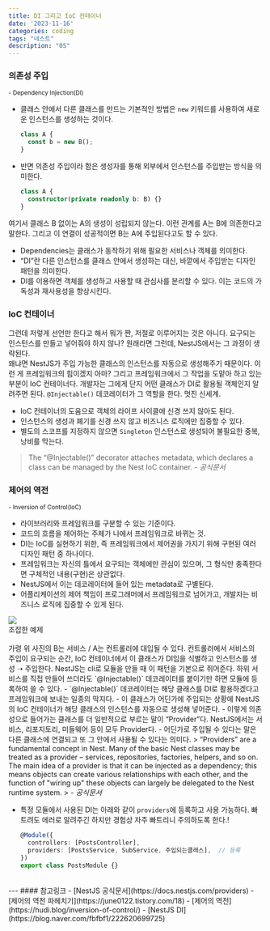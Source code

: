 ```yaml
---
title: DI 그리고 IoC 컨테이너
date: '2023-11-16'
categories: coding
tags: "네스트"
description: "05"
---
```

<HeadingNavigator />

### 의존성 주입
<small>- Dependency Injection(DI)</small>
- 클래스 안에서 다른 클래스를 만드는 기본적인 방법은 `new` 키워드를 사용하여 새로운 인스턴스를 생성하는 것이다. 
  ```ts
  class A {
    const b = new B();
  }
  ```
- 반면 의존성 주입이라 함은 생성자를 통해 외부에서 인스턴스를 주입받는 방식을 의미한다.
  ```ts
  class A {
    constructor(private readonly b: B) {}
  }
  ```
여기서 클래스 B 없이는 A의 생성이 성립되지 않는다. 이런 관계를 A는 B에 의존한다고 말한다. 그리고 이 연결이 성공적이면 B는 A에 주입된다고도 할 수 있다.  
- Dependencies는 클래스가 동작하기 위해 필요한 서비스나 객체를 의미한다.
- <q>DI</q>란 다른 인스턴스를 클래스 안에서 생성하는 대신, <a>바깥에서 주입받는</a> 디자인 패턴을 의미한다.
- DI를 이용하면 객체를 생성하고 사용할 때 관심사를 분리할 수 있다. 이는 코드의 가독성과 재사용성을 향상시킨다.

### IoC 컨테이너
그런데 저렇게 선언만 한다고 해서 뭐가 짠, 저절로 이루어지는 것은 아니다. 요구되는 인스턴스를 만들고 넣어줘야 하지 않나? 원래라면 그런데, NestJS에서는 그 과정이 생략된다.  
왜냐면 NestJS가 주입 가능한 클래스의 인스턴스를 자동으로 생성해주기 때문이다. 이런 게 프레임워크의 힘이겠지 아마? 그리고 프레임워크에서 그 작업을 도맡아 하고 있는 부분이 IoC 컨테이너다. 개발자는 그에게 단지 어떤 클래스가 DI로 활용될 객체인지 알려주면 된다. `@Injectable()` 데코레이터가 그 역할을 한다. 멋진 신세계.
- IoC 컨테이너의 도움으로 객체의 라이프 사이클에 신경 쓰지 않아도 된다.
- 인스턴스의 생성과 폐기를 신경 쓰지 않고 비즈니스 로직에만 집중할 수 있다.
- 별도의 스코프를 지정하지 않으면 `Singleton` 인스턴스로 생성되어 불필요한 중복, 낭비를 막는다.
>  The <q>@Injectable()</q> decorator attaches metadata, which declares a class can be managed by the Nest IoC container.
> <cite>- 공식문서</cite>


### 제어의 역전
<small>- Inversion of Control(IoC)</small>
- 라이브러리와 프레임워크를 구분할 수 있는 기준이다.
- 코드의 흐름을 제어하는 주체가 나에서 프레임워크로 바뀌는 것.
- DI는 IoC를 실현하기 위한, 즉 프레임워크에서 제어권을 가지기 위해 구현된 여러 디자인 패턴 중 하나이다.
- 프레임워크는 자신의 틀에서 요구되는 객체에만 관심이 있으며, 그 형식만 충족한다면 구체적인 내용(구현)은 상관없다.
- NestJS에서 이는 데코레이터에 들어 있는 metadata로 구별된다.
- 어플리케이션의 제어 책임이 프로그래머에서 프레임워크로 넘어가고, 개발자는 비즈니스 로직에 집중할 수 있게 된다.

<Img src='/images/nest/ioc.png' />
<figcaption>조잡한 예제</figcaption>
<br/>
가령 위 사진의 B는 서비스 / A는 컨트롤러에 대입될 수 있다. 컨트롤러에서 서비스의 주입이 요구되는 순간, IoC 컨테이너에서 이 클래스가 DI임을 식별하고 인스턴스를 생성 ➝ 주입한다. NestJS는 cli로 모듈을 만들 때 이 패턴을 기본으로 쥐어준다. 하위 서비스를 직접 만들어 쓰더라도 `@Injectable()` 데코레이터를 붙이기만 하면 모듈에 등록하여 쓸 수 있다.
- `@Injectable()` 데코레이터는 해당 클래스를 DI로 활용하겠다고 프레임워크에 보내는 일종의 딱지다.
- 이 클래스가 어딘가에 주입되는 상황에 NestJS의 IoC 컨테이너가 해당 클래스의 인스턴스를 자동으로 생성해 넣어준다.
- 이렇게 의존성으로 들어가는 클래스를 더 일반적으로 부르는 말이 <q>Provider</q>다. NestJS에서는 서비스, 리포지토리, 미들웨어 등이 모두 Provider다.
- 어딘가로 주입될 수 있다는 말은 다른 클래스에 연결되고 또 그 안에서 사용될 수 있다는 의미다.
> <q>Providers</q> are a fundamental concept in Nest. Many of the basic Nest classes may be treated as a provider – services, repositories, factories, helpers, and so on. The main idea of a provider is that it can be injected as a dependency; this means objects can create various relationships with each other, and the function of "wiring up" these objects can largely be delegated to the Nest runtime system.
> <cite>- 공식문서</cite>

- 특정 모듈에서 사용된 DI는 아래와 같이 `providers`에 등록하고 사용 가능하다. 빠트려도 에러로 알려주긴 하지만 경험상 자주 빠트리니 주의하도록 한다.!
  ```ts posts.module.ts
  @Module({
    controllers: [PostsController],
    providers: [PostsService, SubService, 주입되는클래스],  // 등록
  })
  export class PostsModule {}
  ```


<br/>
---
#### 참고링크
- [NestJS 공식문서](https://docs.nestjs.com/providers)
- [제어의 역전 파헤치기](https://june0122.tistory.com/18)
- [제어의 역전](https://hudi.blog/inversion-of-control/)
- [NestJS DI](https://blog.naver.com/fbfbf1/222620699725)